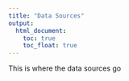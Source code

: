 ```yaml
---
title: "Data Sources"
output: 
  html_document:
    toc: true
    toc_float: true
---
```


This is where the data sources go